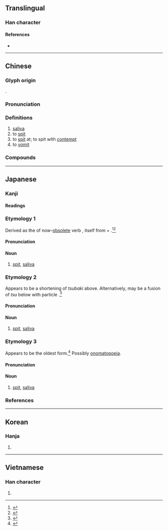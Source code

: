 {{character info/new}}
==Translingual==

===Han character===
{{Han char|rn=30|rad=口|as=08|sn=11|four=62014|canj=RHJM|ids=⿰口垂}}

====References====
* {{Han ref|kx=0194.140|dkj=03785|dj=0414.200|hdz=10641.140|uh=553E|ud=21822|bh=B3E8|bd=46056}}

----

==Chinese==
{{zh-forms}}

===Glyph origin===
{{Han etym}}
{{Han compound|口|垂|ls=psc|c1=s|c2=p}}.

===Pronunciation===
{{zh-pron
|m=tuò
|m-s=to4
|c=to3,toe3,tou3,toe5
|h=pfs=
|md=
|mn=thò/qz:thò͘
|w=
|mc=y
|oc=y
|cat=n,v
}}

===Definitions===
{{zh-hanzi}}

# [[saliva]]
# to [[spit]]
# to [[spit]] at; to spit with [[contempt]]
# to [[vomit]]

===Compounds===
{{zh-der|不顧而唾|乾嚥唾|咳唾|咳唾成珠|咽唾|唾壺|唾手|唾手可取|唾手可得|唾是命|唾棄|唾沫|唾沫星子|唾沫直嚥|唾津兒|唾液|唾液腺|唾盂|唾罵|唾腺|唾酒|唾面|唾面自乾|唾餘|嚥唾|拾人涕唾|擊碎唾壺|欬唾成珠|珠璣咳唾|當面唾罵|饞唾}}

----

==Japanese==
{{ja-see-also|唾する}}

===Kanji===
{{ja-kanji|grade=|rs=口08}}

====Readings====
{{ja-readings
|goon=た
|kanon=た
|kanyoon=だ
|kun=つばき-, つば-, つ-
}}

===Etymology 1===
{{ja-kanjitab|yomi=k|つばき}}

Derived as the {{m|ja|連用形||tr=ren'yōkei|continuative or stem form}} of now-[[Appendix:Glossary#obsolete|obsolete]] verb {{m|ja|唾吐く||tr=tsubaku|to [[spit]], to [[expectorate]]}}, itself from {{m|ja|唾||tr=tsu|[[saliva]]}} + {{m|ja|吐く||tr=haku|to [[expel]] from the [[mouth]]: to [[spit]], to [[vomit]], to [[exhale]]}}.<ref name="DJR">{{R:Daijirin}}</ref><ref name="KDJ">{{R:Kokugo Dai Jiten}}</ref>

====Pronunciation====
{{ja-pron|yomi=k|つばき|acc=3|acc_ref=DJR}}

====Noun====
{{ja-noun|つばき}}

# [[spit]], [[saliva]]

===Etymology 2===
{{ja-kanjitab|yomi=k|つば}}

Appears to be a shortening of ''tsubaki'' above.  Alternatively, may be a fusion of ''tsu'' below with particle {{m|ja|は||tr=wa|pos=originally ''pa'' in Old Japanese, combining in some cases as ''ba''}}.<ref name="KDJ">{{R:Kokugo Dai Jiten}}</ref>

====Pronunciation====
{{ja-pron|yomi=k|つば|acc=1|acc_ref=DJR}}

====Noun====
{{ja-noun|つば}}

# [[spit]], [[saliva]]

===Etymology 3===
{{ja-kanjitab|yomi=k|つ}}

Appears to be the oldest form.<ref name="KDJ">{{R:Kokugo Dai Jiten}}</ref>  Possibly [[onomatopoeia]].

====Pronunciation====
{{ja-pron|yomi=k|つ}}

====Noun====
{{ja-noun|つ}}

# {{lb|ja|sort=つ|archaic|possibly|_|obsolete}} [[spit]], [[saliva]]

===References===
<references/>

----

==Korean==

===Hanja===
{{ko-hanja|hangeul=타|rv=ta|mr=t'a}}

# {{defn|lang=ko|sort=口08}}

----

==Vietnamese==

===Han character===
{{vi-readings|rs=口08| hanviet = thóa}}

# {{defn|lang=vi|sort=口08}}